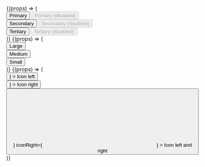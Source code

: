 
<Meta title="Molecules/Button" component={Button} />

<Canvas>
  <Story name="Variants">
    {(props) => (
      <Card>
        <CardBody>
          <div>
            <Button {...props} mb={4} mr={2}>
              Primary
            </Button>
            <Button {...props} mb={4} disabled>
              Primary (disabled)
            </Button>
          </div>
          <div>
            <Button {...props} variant="secondary" mb={4} mr={2}>
              Secondary
            </Button>
            <Button {...props} variant="secondary" mb={4} disabled>
              Secondary (disabled)
            </Button>
          </div>
          <div>
            <Button {...props} variant="tertiary" mr={2}>
              Tertiary
            </Button>
            <Button {...props} variant="tertiary" disabled>
              Tertiary (disabled)
            </Button>
          </div>
        </CardBody>
      </Card>
    )}
  </Story>
  <Story name="Sizes">
    {(props) => (
      <Card>
        <CardBody>
          <div>
            <Button {...props} mb={4} size="large">
              Large
            </Button>
          </div>
          <div>
            <Button {...props} mb={4}>
              Medium
            </Button>
          </div>
          <div>
            <Button {...props} size="small">
              Small
            </Button>
          </div>
        </CardBody>
      </Card>
    )}
  </Story>
  <Story name="Icons">
    {(props) => (
      <Card>
        <CardBody>
          <div>
            <Button
              {...props}
              mb={4}
              iconLeft={<SVG src={userIcon} stroke="white" />}
            >
              Icon left
            </Button>
          </div>
          <div>
            <Button
              {...props}
              mb={4}
              iconRight={<SVG src={userIcon} stroke="white" />}
            >
              Icon right
            </Button>
          </div>
          <div>
            <Button
              {...props}
              iconLeft={<SVG src={tickIcon} stroke="white" />}
              iconRight={<SVG src={userIcon} stroke="white" />}
            >
              Icon left and right
            </Button>
          </div>
        </CardBody>
      </Card>
    )}
  </Story>
</Canvas>
